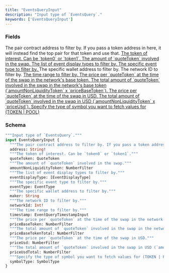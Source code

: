 ```yaml
---
title: "EventsQueryInput"
description: "Input type of `EventsQuery`."
keywords: ['EventsQueryInput']
---
```


### Fields

<ResponseField name="address" type="String!" required>
  The pair contract address to filter by. If you pass a token address in here, it will instead find the top pair for that token and use that.
</ResponseField>

<a href="/api-reference/types/quotetoken">
  <ResponseField name="quoteToken" type="QuoteToken">
    The token of interest. Can be `token0` or `token1`.
  </ResponseField>
</a>

<a href="/api-reference/types/numberfilter">
  <ResponseField name="amountNonLiquidityToken" type="NumberFilter">
    The amount of `quoteToken` involved in the swap.
  </ResponseField>
</a>

<a href="/api-reference/types/eventdisplaytype">
  <ResponseField name="eventDisplayType" type="[EventDisplayType]">
    The list of event display types to filter by.
  </ResponseField>
</a>

<a href="/api-reference/types/eventtype">
  <ResponseField name="eventType" type="EventType">
    The specific event type to filter by.
  </ResponseField>
</a>

<ResponseField name="maker" type="String">
  The specific wallet address to filter by.
</ResponseField>

<ResponseField name="networkId" type="Int!" required>
  The network ID to filter by.
</ResponseField>

<a href="/api-reference/types/eventquerytimestampinput">
  <ResponseField name="timestamp" type="EventQueryTimestampInput">
    The time range to filter by.
  </ResponseField>
</a>

<a href="/api-reference/types/numberfilter">
  <ResponseField name="priceBaseToken" type="NumberFilter">
    The price per `quoteToken` at the time of the swap in the network's base token.
  </ResponseField>
</a>

<a href="/api-reference/types/numberfilter">
  <ResponseField name="priceBaseTokenTotal" type="NumberFilter">
    The total amount of `quoteToken` involved in the swap in the network's base token (`amountNonLiquidityToken` x `priceBaseToken`).
  </ResponseField>
</a>

<a href="/api-reference/types/numberfilter">
  <ResponseField name="priceUsd" type="NumberFilter">
    The price per `quoteToken` at the time of the swap in USD.
  </ResponseField>
</a>

<a href="/api-reference/types/numberfilter">
  <ResponseField name="priceUsdTotal" type="NumberFilter">
    The total amount of `quoteToken` involved in the swap in USD (`amountNonLiquidityToken` x `priceUsd`).
  </ResponseField>
</a>

<a href="/api-reference/types/symboltype">
  <ResponseField name="symbolType" type="SymbolType">
    Specify the type of symbol you want to fetch values for (TOKEN | POOL)
  </ResponseField>
</a>

### Schema


```graphql 
"""Input type of `EventsQuery`."""
input EventsQueryInput {
  """The pair contract address to filter by. If you pass a token address in here, it will instead find the top pair for that token and use that."""
  address: String!
  """The token of interest. Can be `token0` or `token1`."""
  quoteToken: QuoteToken
  """The amount of `quoteToken` involved in the swap."""
  amountNonLiquidityToken: NumberFilter
  """The list of event display types to filter by."""
  eventDisplayType: [EventDisplayType]
  """The specific event type to filter by."""
  eventType: EventType
  """The specific wallet address to filter by."""
  maker: String
  """The network ID to filter by."""
  networkId: Int!
  """The time range to filter by."""
  timestamp: EventQueryTimestampInput
  """The price per `quoteToken` at the time of the swap in the network's base token."""
  priceBaseToken: NumberFilter
  """The total amount of `quoteToken` involved in the swap in the network's base token (`amountNonLiquidityToken` x `priceBaseToken`)."""
  priceBaseTokenTotal: NumberFilter
  """The price per `quoteToken` at the time of the swap in USD."""
  priceUsd: NumberFilter
  """The total amount of `quoteToken` involved in the swap in USD (`amountNonLiquidityToken` x `priceUsd`)."""
  priceUsdTotal: NumberFilter
  """Specify the type of symbol you want to fetch values for (TOKEN | POOL)"""
  symbolType: SymbolType
}
```
